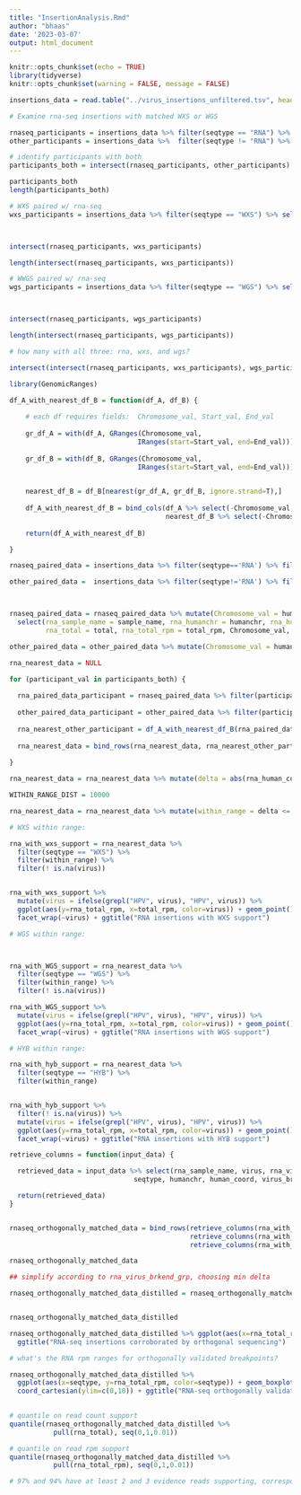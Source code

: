 ```yaml
---
title: "InsertionAnalysis.Rmd"
author: "bhaas"
date: '2023-03-07'
output: html_document
---
```


```r
knitr::opts_chunk$set(echo = TRUE)
library(tidyverse)
knitr::opts_chunk$set(warning = FALSE, message = FALSE) 

```


```r

insertions_data = read.table("../virus_insertions_unfiltered.tsv", header=T, sep="\t", stringsAsFactors = F)


```

```r

# Examine rna-seq insertions with matched WXS or WGS

rnaseq_participants = insertions_data %>% filter(seqtype == "RNA") %>% select(participant) %>% unique() %>% pull(participant)
other_participants = insertions_data %>%  filter(seqtype != "RNA") %>% select(participant) %>% unique() %>% pull(participant)

# identify participants with both
participants_both = intersect(rnaseq_participants, other_participants)

participants_both
length(participants_both)
```

```r

# WXS paired w/ rna-seq
wxs_participants = insertions_data %>% filter(seqtype == "WXS") %>% select(participant) %>% unique() %>% pull(participant)



intersect(rnaseq_participants, wxs_participants)

length(intersect(rnaseq_participants, wxs_participants))

```


```r

# WWGS paired w/ rna-seq
wgs_participants = insertions_data %>% filter(seqtype == "WGS") %>% select(participant) %>% unique() %>% pull(participant)



intersect(rnaseq_participants, wgs_participants)

length(intersect(rnaseq_participants, wgs_participants))


```


```r

# how many with all three: rna, wxs, and wgs?

intersect(intersect(rnaseq_participants, wxs_participants), wgs_participants)


```


```r

library(GenomicRanges)

df_A_with_nearest_df_B = function(df_A, df_B) {
  
    # each df requires fields:  Chromosome_val, Start_val, End_val
  
    gr_df_A = with(df_A, GRanges(Chromosome_val,
                                IRanges(start=Start_val, end=End_val)))
    
    gr_df_B = with(df_B, GRanges(Chromosome_val,
                                IRanges(start=Start_val, end=End_val)))

  
    nearest_df_B = df_B[nearest(gr_df_A, gr_df_B, ignore.strand=T),]
    
    df_A_with_nearest_df_B = bind_cols(df_A %>% select(-Chromosome_val, -Start_val, -End_val), 
                                       nearest_df_B %>% select(-Chromosome_val, -Start_val, -End_val))
    
    return(df_A_with_nearest_df_B)

}


```

```r


rnaseq_paired_data = insertions_data %>% filter(seqtype=='RNA') %>% filter(participant %in% participants_both)

other_paired_data =  insertions_data %>% filter(seqtype!='RNA') %>% filter(participant %in% participants_both)



rnaseq_paired_data = rnaseq_paired_data %>% mutate(Chromosome_val = humanchr, Start_val = human_coord, End_val = human_coord) %>%
  select(rna_sample_name = sample_name, rna_humanchr = humanchr, rna_human_coord = human_coord, rna_virus_brkend_grp = virus_brkend_grp,
         rna_total = total, rna_total_rpm = total_rpm, Chromosome_val, Start_val, End_val, participant)

other_paired_data = other_paired_data %>% mutate(Chromosome_val = humanchr, Start_val = human_coord, End_val = human_coord) # keep all fields


```

```r

rna_nearest_data = NULL

for (participant_val in participants_both) {
  
  rna_paired_data_participant = rnaseq_paired_data %>% filter(participant == participant_val) %>% select(-participant)
  
  other_paired_data_participant = other_paired_data %>% filter(participant == participant_val)
  
  rna_nearest_other_participant = df_A_with_nearest_df_B(rna_paired_data_participant, other_paired_data_participant)
  
  rna_nearest_data = bind_rows(rna_nearest_data, rna_nearest_other_participant)
  
}


```


```r


rna_nearest_data = rna_nearest_data %>% mutate(delta = abs(rna_human_coord - human_coord))

WITHIN_RANGE_DIST = 10000

rna_nearest_data = rna_nearest_data %>% mutate(within_range = delta <= WITHIN_RANGE_DIST)

```

```r

# WXS within range:

rna_with_wxs_support = rna_nearest_data %>% 
  filter(seqtype == "WXS") %>%
  filter(within_range) %>%
  filter(! is.na(virus)) 


rna_with_wxs_support %>%
  mutate(virus = ifelse(grepl("HPV", virus), "HPV", virus)) %>%
  ggplot(aes(y=rna_total_rpm, x=total_rpm, color=virus)) + geom_point() +
  facet_wrap(~virus) + ggtitle("RNA insertions with WXS support")


```


```r

# WGS within range:



rna_with_WGS_support = rna_nearest_data %>% 
  filter(seqtype == "WGS") %>%
  filter(within_range) %>%
  filter(! is.na(virus))

rna_with_WGS_support %>%
  mutate(virus = ifelse(grepl("HPV", virus), "HPV", virus)) %>%
  ggplot(aes(y=rna_total_rpm, x=total_rpm, color=virus)) + geom_point() +
  facet_wrap(~virus) + ggtitle("RNA insertions with WGS support")


```

```r

# HYB within range:

rna_with_hyb_support = rna_nearest_data %>% 
  filter(seqtype == "HYB") %>%
  filter(within_range) 


rna_with_hyb_support %>%
  filter(! is.na(virus)) %>%
  mutate(virus = ifelse(grepl("HPV", virus), "HPV", virus)) %>%
  ggplot(aes(y=rna_total_rpm, x=total_rpm, color=virus)) + geom_point() +
  facet_wrap(~virus) + ggtitle("RNA insertions with HYB support")


```

```r



retrieve_columns = function(input_data) {

  retrieved_data = input_data %>% select(rna_sample_name, virus, rna_virus_brkend_grp,  rna_humanchr, rna_human_coord, rna_total, rna_total_rpm,
                               seqtype, humanchr, human_coord, virus_brkend_grp, total, total_rpm, delta, cohort, tissue, tumor_or_normal)

  return(retrieved_data)
}


rnaseq_orthogonally_matched_data = bind_rows(retrieve_columns(rna_with_wxs_support),
                                             retrieve_columns(rna_with_WGS_support),
                                             retrieve_columns(rna_with_hyb_support))

rnaseq_orthogonally_matched_data

```




```r
## simplify according to rna_virus_brkend_grp, choosing min delta

rnaseq_orthogonally_matched_data_distilled = rnaseq_orthogonally_matched_data %>% group_by(rna_sample_name, rna_virus_brkend_grp) %>% arrange(delta) %>% filter(row_number()==1) %>% ungroup()


rnaseq_orthogonally_matched_data_distilled

```


```r

rnaseq_orthogonally_matched_data_distilled %>% ggplot(aes(x=rna_total_rpm, y=total_rpm, color=seqtype, shape=cohort)) + geom_point() + facet_wrap(~seqtype) +
  ggtitle("RNA-seq insertions corroborated by orthogonal sequencing")


```




```r

# what's the RNA rpm ranges for orthogonally validated breakpoints?

rnaseq_orthogonally_matched_data_distilled %>%
  ggplot(aes(x=seqtype, y=rna_total_rpm, color=seqtype)) + geom_boxplot() + 
  coord_cartesian(ylim=c(0,10)) + ggtitle("RNA-seq orthogonally validated insertion total_rpm distribution")
  

```

```r

# quantile on read count support
quantile(rnaseq_orthogonally_matched_data_distilled %>% 
           pull(rna_total), seq(0,1,0.01))

# quantile on read rpm support
quantile(rnaseq_orthogonally_matched_data_distilled %>% 
           pull(rna_total_rpm), seq(0,1,0.01))

# 97% and 94% have at least 2 and 3 evidence reads supporting, corresponding to ~ 0.02 to 0.03 chimeric rpm

```
























